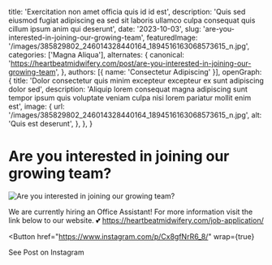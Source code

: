   title: 'Exercitation non amet officia quis id id est',
  description: 'Quis sed eiusmod fugiat adipiscing ea sed sit laboris ullamco culpa consequat quis cillum ipsum anim qui deserunt',
  date: '2023-10-03',
  slug: 'are-you-interested-in-joining-our-growing-team',
  featuredImage: '/images/385829802_246014328440164_1894516163068573615_n.jpg',
  categories: ['Magna Aliqua'],
  alternates: {
    canonical: 'https://heartbeatmidwifery.com/post/are-you-interested-in-joining-our-growing-team',
  },
  authors: [{ name: 'Consectetur Adipiscing' }],
  openGraph: {
    title: 'Dolor consectetur quis minim excepteur excepteur ex sunt adipiscing dolor sed',
    description: 'Aliquip lorem consequat magna adipiscing sunt tempor ipsum quis voluptate veniam culpa nisi lorem pariatur mollit enim est',
    image: {
      url: '/images/385829802_246014328440164_1894516163068573615_n.jpg',
      alt: 'Quis est deserunt',
    },
  },
}


# Are you interested in joining our growing team?

<Image
  src="/images/385829802_246014328440164_1894516163068573615_n.jpg"
  size="large"
  wrap={true}
  alt="Are you interested in joining our growing team?"
/>

We are currently hiring an Office Assistant! For more information visit the link below to our website. 💕 https://heartbeatmidwifery.com/job-application/

<Button
  href="https://www.instagram.com/p/Cx8gfNrR6_8/"
  wrap={true}
>
  See Post on Instagram
</Button>
